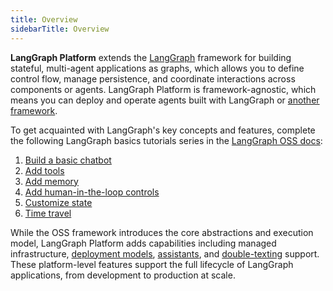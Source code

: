 ```yaml
---
title: Overview
sidebarTitle: Overview
---
```


**LangGraph Platform** extends the [LangGraph](/oss/python/overview) framework for building stateful, multi-agent applications as graphs, which allows you to define control flow, manage persistence, and coordinate interactions across components or agents. LangGraph Platform is framework-agnostic, which means you can deploy and operate agents built with LangGraph or [another framework](/langgraph-platform/autogen-integration).

To get acquainted with LangGraph's key concepts and features, complete the following LangGraph basics tutorials series in the [LangGraph OSS docs](/oss/python/why-langgraph):

1. [Build a basic chatbot](/oss/python/1-build-basic-chatbot)
2. [Add tools](/oss/python/2-add-tools)
3. [Add memory](/oss/python/3-add-memory)
4. [Add human-in-the-loop controls](/oss/python/4-human-in-the-loop)
5. [Customize state](/oss/python/5-customize-state)
6. [Time travel](/oss/python/6-time-travel)

While the OSS framework introduces the core abstractions and execution model, LangGraph Platform adds capabilities including managed infrastructure, [deployment models](/langgraph-platform/deployment-options), [assistants](/langgraph-platform/configuration-cloud), and [double-texting](/langgraph-platform/double-texting) support. These platform-level features support the full lifecycle of LangGraph applications, from development to production at scale.